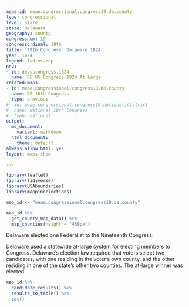 ```yaml
---
meae-id: meae.congressional.congress19.de.county
type: congressional
level: state
state: Delaware
geography: county
congressnum: 19
congressordinal: 19th
title: '19th Congress: Delaware 1824'
year: 1824
legend: fed-vs-rep
nnv:
- id: de.uscongress.1824
  name: DE US Congress 1824 At Large
related-maps:
- id: meae.congressional.congress18.de.county
  name: DE 18th Congress
  type: previous
#- id: meae.congressional.congress19.national.district
#  name: National 19th Congress
#  type: national
output:
  md_document:
    variant: markdown
  html_document:
    theme: default
always_allow_html: yes
layout: maps-show

---
```


```r
library(leaflet)
library(tidyverse)
library(USAboundaries)
library(mappingelections)

map_id <- "meae.congressional.congress19.de.county"
```

<div class="map">

```r
map_id %>%
  get_county_map_data() %>%
  map_counties(height = "450px")
```

</div>

Delaware elected one Federalist to the Nineteenth Congress.

Delaware used a statewide at-large system for electing members to Congress. Delaware’s election law required that voters select two candidates, with one residing in the voter’s own county, and the other residing in one of the state's other two counties. The at-large winner was elected.

<div class="results-table">

```r
map_id %>%
  candidate_results() %>%
  results_to_table() %>%
  cat()
```

</div>
